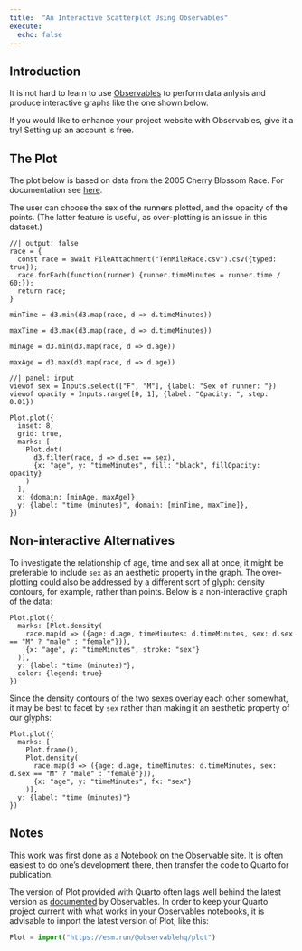 ```yaml
---
title:  "An Interactive Scatterplot Using Observables"
execute:
  echo: false
---
```


## Introduction

It is not hard to learn to use [Observables](https://observablehq.com) to perform data anlysis and produce interactive graphs like the one shown below.

If you would like to enhance your project website with Observables, give it a try!  Setting up an account is free.

## The Plot

The plot below is based on data from the 2005 Cherry Blossom Race.  For documentation see [here](https://rdrr.io/cran/mosaicData/man/TenMileRace.html).

The user can choose the sex of the runners plotted, and the opacity of the points.  (The latter feature is useful, as over-plotting is an issue in this dataset.)


```ojs
//| output: false
race = {
  const race = await FileAttachment("TenMileRace.csv").csv({typed: true});
  race.forEach(function(runner) {runner.timeMinutes = runner.time / 60;});
  return race;
}
```


```ojs
minTime = d3.min(d3.map(race, d => d.timeMinutes))
```

```ojs
maxTime = d3.max(d3.map(race, d => d.timeMinutes))
```

```ojs
minAge = d3.min(d3.map(race, d => d.age))
```

```ojs
maxAge = d3.max(d3.map(race, d => d.age))
```
    
    





```ojs
//| panel: input
viewof sex = Inputs.select(["F", "M"], {label: "Sex of runner: "})
viewof opacity = Inputs.range([0, 1], {label: "Opacity: ", step: 0.01})
```





```ojs
Plot.plot({
  inset: 8,
  grid: true,
  marks: [
    Plot.dot(
      d3.filter(race, d => d.sex == sex), 
      {x: "age", y: "timeMinutes", fill: "black", fillOpacity: opacity}
    )
  ],
  x: {domain: [minAge, maxAge]},
  y: {label: "time (minutes)", domain: [minTime, maxTime]},
})
```

## Non-interactive Alternatives

To investigate the relationship of age, time and sex all at once, it might be preferable to include `sex` as an aesthetic property in the graph.  The over-plotting could also be addressed by a different sort of glyph:  density contours, for example, rather than points.  Below is a non-interactive graph of the data:

```ojs
Plot.plot({
  marks: [Plot.density(
    race.map(d => ({age: d.age, timeMinutes: d.timeMinutes, sex: d.sex == "M" ? "male" : "female"})), 
    {x: "age", y: "timeMinutes", stroke: "sex"}
  )],
  y: {label: "time (minutes)"},
  color: {legend: true}
})
```

Since the density contours of the two sexes overlay each other somewhat, it may be best to facet by `sex` rather than making it an aesthetic property of our glyphs:

```ojs
Plot.plot({
  marks: [
    Plot.frame(),
    Plot.density(
      race.map(d => ({age: d.age, timeMinutes: d.timeMinutes, sex: d.sex == "M" ? "male" : "female"})), 
      {x: "age", y: "timeMinutes", fx: "sex"}
    )],
  y: {label: "time (minutes)"}
})
```



## Notes

This work was first done as a [Notebook](https://observablehq.com/d/1664118c11075582) on the [Observable](https://observablehq.com) site.  It is often easiest to do one's development there, then transfer the code to Quarto for publication.

The version of Plot provided with Quarto often lags well behind the latest version as [documented](https://observablehq.com/plot/) by Observables.  In order to keep your Quarto project current with what works in your Observables notebooks, it is advisable to import the latest version of Plot, like this:

```js
Plot = import("https://esm.run/@observablehq/plot")
```